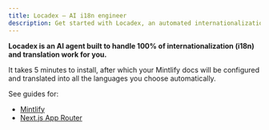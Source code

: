 ```yaml
---
title: Locadex — AI i18n engineer
description: Get started with Locadex, an automated internationalization engineer
---
```


**Locadex is an AI agent built to handle 100% of internationalization (i18n) and translation work for you.**

It takes 5 minutes to install, after which your Mintlify docs will be configured and translated into all the languages you choose automatically.

See guides for:
- [Mintlify](/docs/locadex/mintlify)
- [Next.js App Router](/docs/locadex/next)